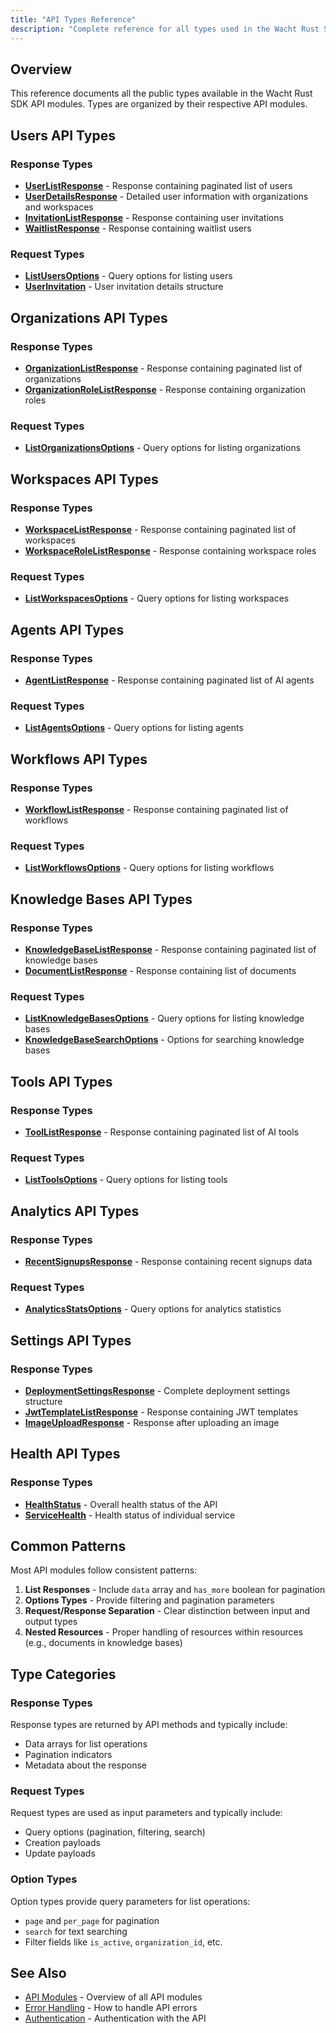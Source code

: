 ```yaml
---
title: "API Types Reference"
description: "Complete reference for all types used in the Wacht Rust SDK API"
---
```


## Overview

This reference documents all the public types available in the Wacht Rust SDK API modules. Types are organized by their respective API modules.

## Users API Types

### Response Types
- **[UserListResponse](/rust-sdk/types/user-list-response)** - Response containing paginated list of users
- **[UserDetailsResponse](/rust-sdk/types/user-details-response)** - Detailed user information with organizations and workspaces
- **[InvitationListResponse](/rust-sdk/types/invitation-list-response)** - Response containing user invitations
- **[WaitlistResponse](/rust-sdk/types/waitlist-response)** - Response containing waitlist users

### Request Types
- **[ListUsersOptions](/rust-sdk/types/list-users-options)** - Query options for listing users
- **[UserInvitation](/rust-sdk/types/user-invitation)** - User invitation details structure

## Organizations API Types

### Response Types
- **[OrganizationListResponse](/rust-sdk/types/organization-list-response)** - Response containing paginated list of organizations
- **[OrganizationRoleListResponse](/rust-sdk/types/organization-role-list-response)** - Response containing organization roles

### Request Types
- **[ListOrganizationsOptions](/rust-sdk/types/list-organizations-options)** - Query options for listing organizations

## Workspaces API Types

### Response Types
- **[WorkspaceListResponse](/rust-sdk/types/workspace-list-response)** - Response containing paginated list of workspaces
- **[WorkspaceRoleListResponse](/rust-sdk/types/workspace-role-list-response)** - Response containing workspace roles

### Request Types
- **[ListWorkspacesOptions](/rust-sdk/types/list-workspaces-options)** - Query options for listing workspaces

## Agents API Types

### Response Types
- **[AgentListResponse](/rust-sdk/types/agent-list-response)** - Response containing paginated list of AI agents

### Request Types
- **[ListAgentsOptions](/rust-sdk/types/list-agents-options)** - Query options for listing agents

## Workflows API Types

### Response Types
- **[WorkflowListResponse](/rust-sdk/types/workflow-list-response)** - Response containing paginated list of workflows

### Request Types
- **[ListWorkflowsOptions](/rust-sdk/types/list-workflows-options)** - Query options for listing workflows

## Knowledge Bases API Types

### Response Types
- **[KnowledgeBaseListResponse](/rust-sdk/types/knowledge-base-list-response)** - Response containing paginated list of knowledge bases
- **[DocumentListResponse](/rust-sdk/types/document-list-response)** - Response containing list of documents

### Request Types
- **[ListKnowledgeBasesOptions](/rust-sdk/types/list-knowledge-bases-options)** - Query options for listing knowledge bases
- **[KnowledgeBaseSearchOptions](/rust-sdk/types/knowledge-base-search-options)** - Options for searching knowledge bases

## Tools API Types

### Response Types
- **[ToolListResponse](/rust-sdk/types/tool-list-response)** - Response containing paginated list of AI tools

### Request Types
- **[ListToolsOptions](/rust-sdk/types/list-tools-options)** - Query options for listing tools

## Analytics API Types

### Response Types
- **[RecentSignupsResponse](/rust-sdk/types/recent-signups-response)** - Response containing recent signups data

### Request Types
- **[AnalyticsStatsOptions](/rust-sdk/types/analytics-stats-options)** - Query options for analytics statistics

## Settings API Types

### Response Types
- **[DeploymentSettingsResponse](/rust-sdk/types/deployment-settings-response)** - Complete deployment settings structure
- **[JwtTemplateListResponse](/rust-sdk/types/jwt-template-list-response)** - Response containing JWT templates
- **[ImageUploadResponse](/rust-sdk/types/image-upload-response)** - Response after uploading an image

## Health API Types

### Response Types
- **[HealthStatus](/rust-sdk/types/health-status)** - Overall health status of the API
- **[ServiceHealth](/rust-sdk/types/service-health)** - Health status of individual service

## Common Patterns

Most API modules follow consistent patterns:

1. **List Responses** - Include `data` array and `has_more` boolean for pagination
2. **Options Types** - Provide filtering and pagination parameters
3. **Request/Response Separation** - Clear distinction between input and output types
4. **Nested Resources** - Proper handling of resources within resources (e.g., documents in knowledge bases)

## Type Categories

### Response Types
Response types are returned by API methods and typically include:
- Data arrays for list operations
- Pagination indicators
- Metadata about the response

### Request Types
Request types are used as input parameters and typically include:
- Query options (pagination, filtering, search)
- Creation payloads
- Update payloads

### Option Types
Option types provide query parameters for list operations:
- `page` and `per_page` for pagination
- `search` for text searching
- Filter fields like `is_active`, `organization_id`, etc.

## See Also

- [API Modules](/rust-sdk/api-modules) - Overview of all API modules
- [Error Handling](/rust-sdk/error-handling) - How to handle API errors
- [Authentication](/rust-sdk/auth/jwt-validation) - Authentication with the API